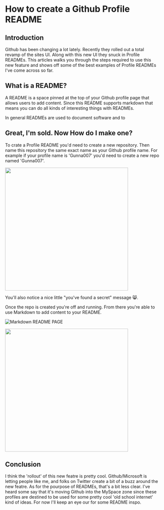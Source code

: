 <heading>

# How to create a Github Profile README

</heading>

## Introduction

Github has been changing a lot lately. Recently they rolled out a
total revamp of the sites UI. Along with this new UI they snuck in
Profile READMEs. This articles walks you through the steps required to
use this new feature and shows off some of the best examples of
Profile READMEs I've come across so far.

## What is a README?

A README is a space pinned at the top of your Github profile page that
allows users to add content. Since this README supports markdown that
means you can do all kinds of interesting things with READMEs.

In general READMEs are used to document software and to

## Great, I'm sold. Now How do I make one?

To crate a Profile README you'd need to create a new repository. Then
name this repository the same exact name as your Github profile name.
For example if your profile name is 'Gunna007' you'd need to create a
new repo named 'Gunna007'.

<img
  src="https://github.com/KarnellSchultz/karnell-site/blob/master/content/images/createREADME.png"
  width="400px"
/>

You'll also notice a nice little "you've found a secret" message 😸.

Once the repo is created you're off and running. From there you're
able to use Markdown to add content to your README.

![Markdown README PAGE](https://github.com/KarnellSchultz/karnell-site/blob/master/content/images/githubReadme.png?raw=true)

<img
  src="https://github.com/KarnellSchultz/karnell-site/blob/master/content/images/githubReadme.png"
  width="400px"
/>

## Conclusion

I think the 'rollout' of this new featre is pretty cool.
Github/Microsoft is letting people like me, and folks on Twitter
create a bit of a buzz around the new featre. As for the pourpose of
READMEs, that's a bit less clear. I've heard some say that it's moving
Github into the MySpace zone since these profiles are destined to be
used for some pretty cool 'old school internet' kind of ideas. For now
I'll keep an eye our for some README inspo.
